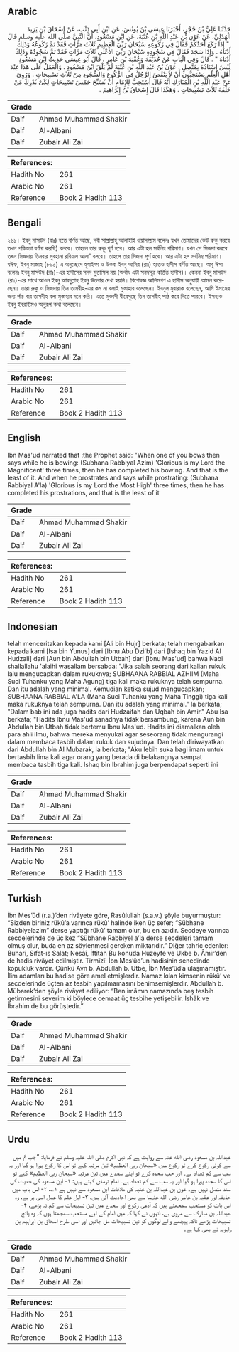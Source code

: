 ## Arabic


<div dir="rtl" lang="ar" style={{fontSize:'larger',backgroundColor:'#f8f9fa',padding:20}}>
حَدَّثَنَا عَلِيُّ بْنُ حُجْرٍ، أَخْبَرَنَا عِيسَى بْنُ يُونُسَ، عَنِ ابْنِ أَبِي ذِئْبٍ، عَنْ إِسْحَاقَ بْنِ يَزِيدَ الْهُذَلِيِّ، عَنْ عَوْنِ بْنِ عَبْدِ اللَّهِ بْنِ عُتْبَةَ، عَنِ ابْنِ مَسْعُودٍ، أَنَّ النَّبِيَّ صلى الله عليه وسلم قَالَ ‏ "‏ إِذَا رَكَعَ أَحَدُكُمْ فَقَالَ فِي رُكُوعِهِ سُبْحَانَ رَبِّيَ الْعَظِيمِ ثَلاَثَ مَرَّاتٍ فَقَدْ تَمَّ رُكُوعُهُ وَذَلِكَ أَدْنَاهُ ‏.‏ وَإِذَا سَجَدَ فَقَالَ فِي سُجُودِهِ سُبْحَانَ رَبِّيَ الأَعْلَى ثَلاَثَ مَرَّاتٍ فَقَدْ تَمَّ سُجُودُهُ وَذَلِكَ أَدْنَاهُ ‏"‏ ‏.‏ قَالَ وَفِي الْبَابِ عَنْ حُذَيْفَةَ وَعُقْبَةَ بْنِ عَامِرٍ ‏.‏ قَالَ أَبُو عِيسَى حَدِيثُ ابْنِ مَسْعُودٍ لَيْسَ إِسْنَادُهُ بِمُتَّصِلٍ ‏.‏ عَوْنُ بْنُ عَبْدِ اللَّهِ بْنِ عُتْبَةَ لَمْ يَلْقَ ابْنَ مَسْعُودٍ ‏.‏ وَالْعَمَلُ عَلَى هَذَا عِنْدَ أَهْلِ الْعِلْمِ يَسْتَحِبُّونَ أَنْ لاَ يَنْقُصَ الرَّجُلُ فِي الرُّكُوعِ وَالسُّجُودِ مِنْ ثَلاَثِ تَسْبِيحَاتٍ ‏.‏ وَرُوِيَ عَنْ عَبْدِ اللَّهِ بْنِ الْمُبَارَكِ أَنَّهُ قَالَ أَسْتَحِبُّ لِلإِمَامِ أَنْ يُسَبِّحَ خَمْسَ تَسْبِيحَاتٍ لِكَىْ يُدْرِكَ مَنْ خَلْفَهُ ثَلاَثَ تَسْبِيحَاتٍ ‏.‏ وَهَكَذَا قَالَ إِسْحَاقُ بْنُ إِبْرَاهِيمَ ‏.‏
</div>
<div style={{backgroundColor:'#f8f9fa',padding:20, marginBottom: 10}}><table> <thead> <tr> <th>Grade</th> <th></th> </tr> </thead> <tbody> <tr><td>Daif</td><td>Ahmad Muhammad Shakir</td></tr><tr><td>Daif</td><td>Al-Albani</td></tr><tr><td>Daif</td><td>Zubair Ali Zai</td></tr></tbody></table><table> <thead> <tr> <th>References:</th> <th></th> </tr> </thead> <tbody><tr><td>Hadith No</td><td>261</td></tr><tr><td>Arabic No</td><td>261</td></tr><tr><td>Reference</td><td>Book 2 Hadith 113</td></tr></tbody></table></div>

## Bengali


<div dir="ltr" lang="bn" style={{fontSize:'larger',backgroundColor:'#f8f9fa',padding:20}}>
২৬১। ইবনু মাসউদ (রাঃ) হতে বর্ণিত আছে, নবী সাল্লাল্লাহু আলাইহি ওয়াসাল্লাম বলেনঃ যখন তোমাদের কেউ রুকূ করবে তখন পবিত্রতা বর্ণনা করছি) বলবে। তাহলে তার রুকূ পূর্ণ হবে। আর এটা হল সর্বনিম্ন পরিমাণ। যখন সে সিজদা করবে তখন সিজদায় তিনবার সুবহানা রবিয়াল আলা' বলবে। তাহলে তার সিজদা পূর্ণ হবে। আর এটা হল সর্বনিম্ন পরিমাণ। যঈফ, ইবনু মাজাহ (৮৯০) এ অনুচ্ছেদে হুযাইফা ও উকবা ইবনু আমির (রাঃ) হতেও হাদীস বর্ণিত আছে। আবূ ঈসা বলেনঃ ইবনু মাসউদ (রাঃ)-এর হাদীসের সনদ মুত্তাসিল নয় (অর্থাৎ এটা সনদসূত্র কর্তিত হাদীস)। কেননা ইবনু মাসউদ (রাঃ)-এর সাথে আওন ইবনু আবদুল্লাহ ইবনু উতবার দেখা হয়নি। বিশেষজ্ঞ আলিমগণ এ হাদীস অনুযায়ী আমল করেছেন। তারা রুকু ও সিজদায় তিন তাসবীহ-এর কম না বলাই মুস্তাহাব বলেছেন। ইবনুল মুবারাক বলেছেন, আমি ইমামের জন্য পাঁচ বার তাসবীহ বলা মুস্তাহাব মনে করি। এতে মুক্তাদী ধীরেসুস্থে তিন তাসবীহ পাঠ করে নিতে পারবে। ইসহাক ইবনু ইবরাহীমও অনুরূপ কথা বলেছেন।
</div>
<div style={{backgroundColor:'#f8f9fa',padding:20, marginBottom: 10}}><table> <thead> <tr> <th>Grade</th> <th></th> </tr> </thead> <tbody> <tr><td>Daif</td><td>Ahmad Muhammad Shakir</td></tr><tr><td>Daif</td><td>Al-Albani</td></tr><tr><td>Daif</td><td>Zubair Ali Zai</td></tr></tbody></table><table> <thead> <tr> <th>References:</th> <th></th> </tr> </thead> <tbody><tr><td>Hadith No</td><td>261</td></tr><tr><td>Arabic No</td><td>261</td></tr><tr><td>Reference</td><td>Book 2 Hadith 113</td></tr></tbody></table></div>

## English


<div dir="ltr" lang="en" style={{fontSize:'larger',backgroundColor:'#f8f9fa',padding:20}}>
Ibn Mas'ud narrated that :the Prophet said: "When one of you bows then says while he is bowing: (Subhana Rabbiyal Azim) 'Glorious is my Lord the Magnificent' three times, then he has completed his bowing. And that is the least of it. And when he prostrates and says while prostrating: (Subhana Rabbiyal A'la) 'Glorious is my Lord the Most High' three times, then he has completed his prostrations, and that is the least of it
</div>
<div style={{backgroundColor:'#f8f9fa',padding:20, marginBottom: 10}}><table> <thead> <tr> <th>Grade</th> <th></th> </tr> </thead> <tbody> <tr><td>Daif</td><td>Ahmad Muhammad Shakir</td></tr><tr><td>Daif</td><td>Al-Albani</td></tr><tr><td>Daif</td><td>Zubair Ali Zai</td></tr></tbody></table><table> <thead> <tr> <th>References:</th> <th></th> </tr> </thead> <tbody><tr><td>Hadith No</td><td>261</td></tr><tr><td>Arabic No</td><td>261</td></tr><tr><td>Reference</td><td>Book 2 Hadith 113</td></tr></tbody></table></div>

## Indonesian


<div dir="ltr" lang="id" style={{fontSize:'larger',backgroundColor:'#f8f9fa',padding:20}}>
telah menceritakan kepada kami [Ali bin Hujr] berkata; telah mengabarkan kepada kami [Isa bin Yunus] dari [Ibnu Abu Dzi'b] dari [Ishaq bin Yazid Al Hudzali] dari [Aun bin Abdullah bin Utbah] dari [Ibnu Mas'ud] bahwa Nabi shallallahu 'alaihi wasallam bersabda: "Jika salah seorang dari kalian rukuk lalu mengucapkan dalam rukuknya; SUBHAANA RABBIAL AZHIIM (Maha Suci Tuhanku yang Maha Agung) tiga kali maka rukuknya telah sempurna. Dan itu adalah yang minimal. Kemudian ketika sujud mengucapkan; SUBHAANA RABBIAL A'LA (Maha Suci Tuhanku yang Maha Tinggi) tiga kali maka rukuknya telah sempurna. Dan itu adalah yang minimal." Ia berkata; "Dalam bab ini ada juga hadits dari Hudzaifah dan Uqbah bin Amir." Abu Isa berkata; "Hadits Ibnu Mas'ud sanadnya tidak bersambung, karena Aun bin Abdullah bin Utbah tidak bertemu Ibnu Mas'ud. Hadits ini diamalkan oleh para ahli ilmu, bahwa mereka menyukai agar seseorang tidak mengurangi dalam membaca tasbih dalam rukuk dan sujudnya. Dan telah diriwayatkan dari Abdullah bin Al Mubarak, ia berkata; "Aku lebih suka bagi imam untuk bertasbih lima kali agar orang yang berada di belakangnya sempat membaca tasbih tiga kali. Ishaq bin Ibrahim juga berpendapat seperti ini
</div>
<div style={{backgroundColor:'#f8f9fa',padding:20, marginBottom: 10}}><table> <thead> <tr> <th>Grade</th> <th></th> </tr> </thead> <tbody> <tr><td>Daif</td><td>Ahmad Muhammad Shakir</td></tr><tr><td>Daif</td><td>Al-Albani</td></tr><tr><td>Daif</td><td>Zubair Ali Zai</td></tr></tbody></table><table> <thead> <tr> <th>References:</th> <th></th> </tr> </thead> <tbody><tr><td>Hadith No</td><td>261</td></tr><tr><td>Arabic No</td><td>261</td></tr><tr><td>Reference</td><td>Book 2 Hadith 113</td></tr></tbody></table></div>

## Turkish


<div dir="ltr" lang="tr" style={{fontSize:'larger',backgroundColor:'#f8f9fa',padding:20}}>
İbn Mes’ûd (r.a.)’den rivâyete göre, Rasûlullah (s.a.v.) şöyle buyurmuştur: “Sizden biriniz rükû’a varınca rükû’ halinde iken üç sefer; “Sübhane Rabbiyelazim” derse yaptığı rükû’ tamam olur, bu en azıdır. Secdeye varınca secdelerinde de üç kez “Sübhane Rabbiyel a’la derse secdeleri tamam olmuş olur, buda en az söylenmesi gereken miktarıdır.” Diğer tahric edenler: Buhari, Sıfat-ıs Salat; Nesâî, İftitah Bu konuda Huzeyfe ve Ukbe b. Âmir’den de hadis rivâyet edilmiştir. Tirmîzî: İbn Mes’ûd’un hadisinin senedinde kopukluk vardır. Çünkü Avn b. Abdullah b. Utbe, İbn Mes’ûd’a ulaşmamıştır. İlim adamları bu hadise göre amel etmişlerdir. Namaz kılan kimsenin rükû’ ve secdelerinde üçten az tesbih yapılmamasını benimsemişlerdir. Abdullah b. Mübarek’den şöyle rivâyet ediliyor: “Ben imâmın namazında beş tesbih getirmesini severim ki böylece cemaat üç tesbihe yetişebilir. İshâk ve İbrahim de bu görüştedir.”
</div>
<div style={{backgroundColor:'#f8f9fa',padding:20, marginBottom: 10}}><table> <thead> <tr> <th>Grade</th> <th></th> </tr> </thead> <tbody> <tr><td>Daif</td><td>Ahmad Muhammad Shakir</td></tr><tr><td>Daif</td><td>Al-Albani</td></tr><tr><td>Daif</td><td>Zubair Ali Zai</td></tr></tbody></table><table> <thead> <tr> <th>References:</th> <th></th> </tr> </thead> <tbody><tr><td>Hadith No</td><td>261</td></tr><tr><td>Arabic No</td><td>261</td></tr><tr><td>Reference</td><td>Book 2 Hadith 113</td></tr></tbody></table></div>

## Urdu


<div dir="rtl" lang="ur" style={{fontSize:'larger',backgroundColor:'#f8f9fa',padding:20}}>
عبداللہ بن مسعود رضی الله عنہ سے روایت ہے کہ نبی اکرم صلی اللہ علیہ وسلم نے فرمایا: ”جب تم میں سے کوئی رکوع کرے تو رکوع میں «سبحان ربي العظيم» تین مرتبہ کہے تو اس کا رکوع پورا ہو گیا اور یہ سب سے کم تعداد ہے۔ اور جب سجدہ کرے تو اپنے سجدے میں تین مرتبہ «سبحان ربي العظيم» کہے تو اس کا سجدہ پورا ہو گیا اور یہ سب سے کم تعداد ہے۔ امام ترمذی کہتے ہیں: ۱- ابن مسعود کی حدیث کی سند متصل نہیں ہے۔ عون بن عبداللہ بن عتبہ کی ملاقات ابن مسعود سے نہیں ہے ۱؎، ۲- اس باب میں حذیفہ اور عقبہ بن عامر رضی الله عنہما سے بھی احادیث آئی ہیں، ۳- اہل علم کا عمل اسی پر ہے، وہ اس بات کو مستحب سمجھتے ہیں کہ آدمی رکوع اور سجدے میں تین تسبیحات سے کم نہ پڑھے، ۴- عبداللہ بن مبارک سے مروی ہے، انہوں نے کہا کہ میں امام کے لیے مستحب سمجھتا ہوں کہ وہ پانچ تسبیحات پڑھے تاکہ پیچھے والے لوگوں کو تین تسبیحات مل جائیں اور اسی طرح اسحاق بن ابراہیم بن راہویہ نے بھی کہا ہے۔
</div>
<div style={{backgroundColor:'#f8f9fa',padding:20, marginBottom: 10}}><table> <thead> <tr> <th>Grade</th> <th></th> </tr> </thead> <tbody> <tr><td>Daif</td><td>Ahmad Muhammad Shakir</td></tr><tr><td>Daif</td><td>Al-Albani</td></tr><tr><td>Daif</td><td>Zubair Ali Zai</td></tr></tbody></table><table> <thead> <tr> <th>References:</th> <th></th> </tr> </thead> <tbody><tr><td>Hadith No</td><td>261</td></tr><tr><td>Arabic No</td><td>261</td></tr><tr><td>Reference</td><td>Book 2 Hadith 113</td></tr></tbody></table></div>